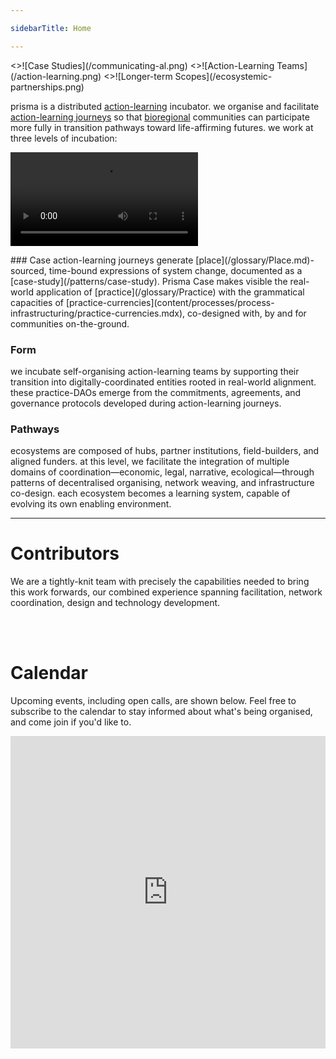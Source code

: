```yaml
---

sidebarTitle: Home

---
```



<Cards num={3}>
  <Cards.Card arrow title="Case" href="/patterns/case-study" className="font-custom">
    <>![Case Studies](/communicating-al.png)</>
  </Cards.Card>
  <Cards.Card arrow title="Form" href="/processes/enrolment" className="font-custom">
    <>![Action-Learning Teams](/action-learning.png)</>
  </Cards.Card>
  <Cards.Card arrow title="Pathways" href="/context%20&%20narrative/Stakeholders%20and%20Growth%20Strategy" className="font-custom">
    <>![Longer-term Scopes](/ecosystemic-partnerships.png)</>
  </Cards.Card>
</Cards>

prisma is a distributed [action-learning](/patterns/action-learning.md) incubator. we organise and facilitate [action-learning journeys](/patterns/action-learning%20journeys.md) so that [bioregional](/glossary/bioregion) communities can participate more fully in transition pathways toward life-affirming futures. we work at three levels of incubation:

![test](/test.mp4)

<Steps>
  ### Case
  action-learning journeys generate [place](/glossary/Place.md)-sourced, time-bound expressions of system change, documented as a [case-study](/patterns/case-study). Prisma Case makes visible the real-world application of [practice](/glossary/Practice) with the grammatical capacities of [practice-currencies](content/processes/process-infrastructuring/practice-currencies.mdx), co-designed with, by and for communities on-the-ground.
  
  ### Form
  we incubate self-organising action-learning teams by supporting their transition into digitally-coordinated entities rooted in real-world alignment. these practice-DAOs emerge from the commitments, agreements, and governance protocols developed during action-learning journeys.
  
  ### Pathways
  ecosystems are composed of hubs, partner institutions, field-builders, and aligned funders. at this level, we facilitate the integration of multiple domains of coordination—economic, legal, narrative, ecological—through patterns of decentralised organising, network weaving, and infrastructure co-design. each ecosystem becomes a learning system, capable of evolving its own enabling environment.
</Steps>

---

# Contributors
We are a tightly-knit team with precisely the capabilities needed to bring this work forwards, our combined experience spanning facilitation, network coordination, design and technology development.

<br/>

<TeamCards/>

<br/>

# Calendar
Upcoming events, including open calls, are shown below. Feel free to subscribe to the calendar to stay informed about what's being organised, and come join if you'd like to. 
<br/>

<iframe
  src="https://lu.ma/embed/calendar/cal-yvXOBO4Tsm6FZ4o/events?lt=dark"
  width="100%"
  height="500"
  frameBorder="0"
  style={{
    border: '1px solid #bfcbda88',
    borderRadius: '4px'
  }}
  allowFullScreen
  aria-hidden="false"
  tabIndex="0"
/>
